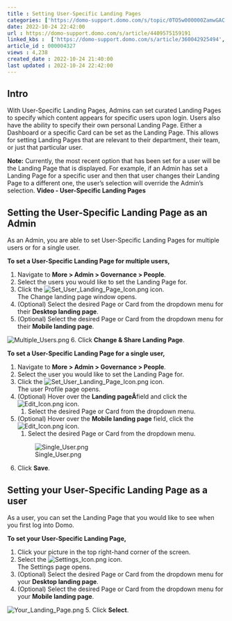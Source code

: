 ```yaml
---
title : Setting User-Specific Landing Pages
categories: ['https://domo-support.domo.com/s/topic/0TO5w000000ZamwGAC']
date: 2022-10-24 22:42:00
url : https://domo-support.domo.com/s/article/4409575159191
linked_kbs :  ['https://domo-support.domo.com/s/article/360042925494', 'https://domo-support.domo.com/s/knowledge-base', 'https://domo-support.domo.com/s/article/360043429953', 'https://domo-support.domo.com/s/article/4409575159191', 'https://domo-support.domo.com/s/article/360043429933', 'https://domo-support.domo.com/s/article/360043429693', 'https://domo-support.domo.com/s/topic/0TO5w000000ZamwGAC', 'https://domo-support.domo.com/s/article/360043429913']
article_id : 000004327
views : 4,238
created_date : 2022-10-24 21:40:00
last updated : 2022-10-24 22:42:00
---
```




Intro
-----


With User-Specific Landing Pages, Admins can set curated Landing Pages to specify which content appears for specific users upon login. Users also have the ability to specify their own personal Landing Page. Either a Dashboard or a specific Card can be set as the Landing Page. This allows for setting Landing Pages that are relevant to their department, their team, or just that particular user.


**Note:** Currently, the most recent option that has been set for a user will be the Landing Page that is displayed. For example, if an Admin has set a Landing Page for a specific user and then that user changes their Landing Page to a different one, the user's selection will override the Admin's selection.
**Video - User-Specific Landing Pages**



Setting the User-Specific Landing Page as an Admin
--------------------------------------------------


As an Admin, you are able to set User-Specific Landing Pages for multiple users or for a single user.


**To set a User-Specific Landing Page for multiple users,**


1. Navigate to **More > Admin > Governance > People**.
2. Select the users you would like to set the Landing Page for.
3. Click the ![Set_User_Landing_Page_Icon.png](Set_User_Landing_Page_Icon.png) icon.  
The Change landing page window opens.
4. (Optional) Select the desired Page or Card from the dropdown menu for their **Desktop landing page**.
5. (Optional) Select the desired Page or Card from the dropdown menu for their **Mobile landing page**.  
  
![Multiple_Users.png](Multiple_Users.png)
6. Click **Change & Share Landing Page**.


**To set a User-Specific Landing Page for a single user,**


1. Navigate to **More > Admin > Governance > People**.
2. Select the user you would like to set the Landing Page for.
3. Click the ![Set_User_Landing_Page_Icon.png](Set_User_Landing_Page_Icon.png) icon.  
The user Profile page opens.
4. (Optional) Hover over the **Landing pageÂ**field and click the ![Edit_Icon.png](Edit_Icon.png) icon.
	1. Select the desired Page or Card from the dropdown menu.
5. (Optional) Hover over the **Mobile landing page** field, click the ![Edit_Icon.png](Edit_Icon.png) icon.
	1. Select the desired Page or Card from the dropdown menu.  
	  
	![Single_User.png](Single_User.png)
6. Click **Save**.


Setting your User-Specific Landing Page as a user
-------------------------------------------------


As a user, you can set the Landing Page that you would like to see when you first log into Domo.


**To set your User-Specific Landing Page,**


1. Click your picture in the top right-hand corner of the screen.
2. Select the ![Settings_Icon.png](Settings_Icon.png) icon.  
The Settings page opens.
3. (Optional) Select the desired Page or Card from the dropdown menu for your **Desktop landing page**.
4. (Optional) Select the desired Page or Card from the dropdown menu for your **Mobile landing page**.  
  
![Your_Landing_Page.png](Your_Landing_Page.png)
5. Click **Select**.